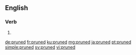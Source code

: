 ==English==

===Verb===
{{head|en|verb form}}

# {{en-past of|prune}}

[[de:pruned]]
[[fr:pruned]]
[[ku:pruned]]
[[mg:pruned]]
[[ja:pruned]]
[[pt:pruned]]
[[simple:pruned]]
[[sv:pruned]]
[[vi:pruned]]